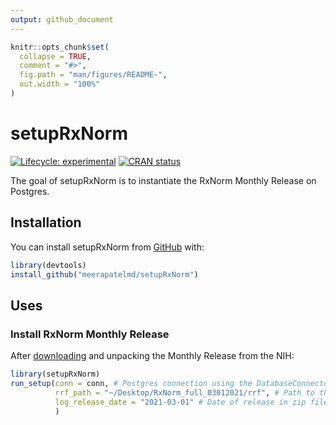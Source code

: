 ```yaml
---
output: github_document
---
```


<!-- README.md is generated from README.Rmd. Please edit that file -->

```r
knitr::opts_chunk$set(
  collapse = TRUE,
  comment = "#>",
  fig.path = "man/figures/README-",
  out.width = "100%"
)
```

# setupRxNorm

<!-- badges: start -->
[![Lifecycle: experimental](https://img.shields.io/badge/lifecycle-experimental-orange.svg)](https://lifecycle.r-lib.org/articles/stages.html#experimental)
[![CRAN status](https://www.r-pkg.org/badges/version/setupRxNorm)](https://CRAN.R-project.org/package=setupRxNorm)
<!-- badges: end -->

The goal of setupRxNorm is to instantiate the RxNorm Monthly Release on Postgres.

## Installation

You can install setupRxNorm from [GitHub](https://GitHub.com) with:

``` r
library(devtools)
install_github("meerapatelmd/setupRxNorm")
```

## Uses  

### Install RxNorm Monthly Release  

After [downloading](https://www.nlm.nih.gov/research/umls/rxnorm/docs/rxnormfiles.htm) and unpacking the Monthly Release from the NIH:

```r
library(setupRxNorm)
run_setup(conn = conn, # Postgres connection using the DatabaseConnector package
          rrf_path = "~/Desktop/RxNorm_full_03012021/rrf", # Path to the RRF folder in unpacked zip file
          log_release_date = "2021-03-01" # Date of release in zip file name (see arg above)
          )
```

